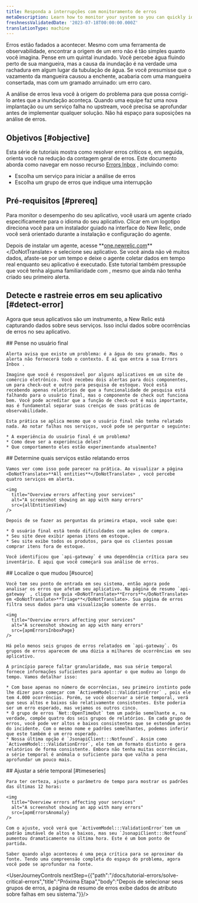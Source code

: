 ```yaml
---
title: Responda a interrupções com monitoramento de erros
metaDescription: Learn how to monitor your system so you can quickly identify and resolve many error occurrences fast.
freshnessValidatedDate: '2023-07-18T00:00:00.000Z'
translationType: machine
---
```






Erros estão fadados a acontecer. Mesmo com uma ferramenta de observabilidade, encontrar a origem de um erro não é tão simples quanto você imagina. Pense em um quintal inundado. Você percebe água fluindo perto de sua mangueira, mas a causa da inundação é na verdade uma rachadura em algum lugar da tubulação de água. Se você presumisse que o vazamento da mangueira causou a enchente, acabaria com uma mangueira consertada, mas com um gramado arruinado: um erro caro.

A análise de erros leva você à origem do problema para que possa corrigi-lo antes que a inundação aconteça. Quando uma equipe faz uma nova implantação ou um serviço falha no upstream, você precisa se aprofundar antes de implementar qualquer solução. Não há espaço para suposições na análise de erros.

## Objetivos [#objective]

Esta série de tutoriais mostra como resolver erros críticos e, em seguida, orienta você na redução da contagem geral de erros. Este documento aborda como navegar em nosso recurso [Errors Inbox](/docs/errors-inbox/getting-started) , incluindo como:

* Escolha um serviço para iniciar a análise de erros
* Escolha um grupo de erros que indique uma interrupção

## Pré-requisitos [#prereq]

Para monitor o desempenho do seu aplicativo, você usará um agente criado especificamente para o idioma do seu aplicativo. Clicar em um logotipo direciona você para um instalador guiado na interface do New Relic, onde você será orientado durante a instalação e configuração do agente.

<TechTileGrid>
  <TechTile
    name="Go agent"
    icon="logo-go"
    to="https://one.newrelic.com/nr1-core?state=985d4005-ba90-a8c7-1da1-2af34539b03b"
  />

  <TechTile
    name="Java agent"
    icon="logo-java"
    to="https://one.newrelic.com/nr1-core?state=80d18bcb-4919-1fcb-2b77-9406838eb916"
  />

  <TechTile
    name=".NET agent"
    icon="logo-dotnet"
    to="https://one.newrelic.com/nr1-core?state=30e93090-6dfa-6b70-8e75-472f54414355"
  />

  <TechTile
    name="Node.js agent"
    icon="logo-nodejs"
    to="https://one.newrelic.com/marketplace/install-data-source?state=be2e62fa-cc3b-c428-27c4-8d662c9e80a1"
  />

  <TechTile
    name="PHP agent"
    icon="logo-php"
    to="https://one.newrelic.com/nr1-core?state=aa633b41-72d4-009c-3abf-55dcf64894fe"
  />

  <TechTile
    name="Python agent"
    icon="logo-python"
    to="https://one.newrelic.com/nr1-core?state=20fda75b-58fb-a92a-f9e1-7b052035c6e8"
  />

  <TechTile
    name="Ruby agent"
    icon="logo-ruby"
    to="https://one.newrelic.com/nr1-core?state=d69143ab-605c-579b-25bf-cc6e5fee5b80"
  />
</TechTileGrid>

Depois de instalar um agente, acesse <DoNotTranslate>**[one.newrelic.com](https://one.newrelic.com/nr1-core?filters=(domain%3D'APM'ANDtype%3D'APPLICATION'))**</DoNotTranslate> e selecione seu aplicativo. Se você ainda não vê muitos dados, afaste-se por um tempo e deixe o agente coletar dados em tempo real enquanto seu aplicativo é executado. Este tutorial também pressupõe que você tenha alguma familiaridade com <InlinePopover type="alertsTutorial"/>, mesmo que ainda não tenha criado seu primeiro alerta.

## Detecte e rastreie erros em seu aplicativo [#detect-error]

Agora que seus aplicativos são um instrumento, a New Relic está capturando dados sobre seus serviços. Isso inclui dados sobre ocorrências de erros no seu aplicativo.

<Steps>
  <Step>
    ## Pense no usuário final

    Alerta avisa que existe um problema: é a água do seu gramado. Mas o alerta não fornecerá todo o contexto. É aí que entra a sua Errors Inbox .

    Imagine que você é responsável por alguns aplicativos em um site de comércio eletrônico. Você recebeu dois alertas para dois componentes, um para check-out e outro para pesquisa de estoque. Você está recebendo apenas relatórios de que a funcionalidade de pesquisa está falhando para o usuário final, mas o componente de check out funciona bem. Você pode acreditar que a função de check-out é mais importante, mas é fundamental separar suas crenças de suas práticas de observabilidade.

    Esta prática se aplica mesmo que o usuário final não tenha relatado nada. Ao notar falhas nos serviços, você pode se perguntar o seguinte:

    * A experiência do usuário final é um problema?
    * Como deve ser a experiência deles?
    * Que comportamento eles estão experimentando atualmente?
  </Step>

  <Step>
    ## Determine quais serviços estão relatando erros

    Vamos ver como isso pode parecer na prática. Ao visualizar a página <DoNotTranslate>**All entities**</DoNotTranslate> , você percebe quatro serviços em alerta.

    <img
      title="Overview errors affecting your services"
      alt="A screenshot showing an app with many errors"
      src={allEntitiesView}
    />

    Depois de se fazer as perguntas da primeira etapa, você sabe que:

    * O usuário final está tendo dificuldades com ações de compra.
    * Seu site deve exibir apenas itens em estoque.
    * Seu site exibe todos os produtos, para que os clientes possam comprar itens fora de estoque.

    Você identificou que `api-gateway` é uma dependência crítica para seu inventário. É aqui que você começará sua análise de erros.
  </Step>

  <Step>
    ## Localize o que mudou [#source]

    Você tem seu ponto de entrada em seu sistema, então agora pode analisar os erros que afetam seu aplicativo. Na página de resumo `api-gateway` , clique na guia <DoNotTranslate>**Errors**</DoNotTranslate> em <DoNotTranslate>**Triage**</DoNotTranslate>. Sua página de erros filtra seus dados para uma visualização somente de erros.

    <img
      title="Overview errors affecting your services"
      alt="A screenshot showing an app with many errors"
      src={apmErrorsInboxPage}
    />

    Há pelo menos seis grupos de erros relatados em `api-gateway`. Os grupos de erros aparecem de uma dúzia a milhares de ocorrências em seu aplicativo.

    A princípio parece faltar granularidade, mas sua série temporal fornece informações suficientes para apontar o que mudou ao longo do tempo. Vamos detalhar isso:

    * Com base apenas no número de ocorrências, seu primeiro instinto pode lhe dizer para começar com `ActivemModel:::ValidationError` , pois ele tem 4.000 ocorrências. Porém, se você observar a série temporal, verá que seus altos e baixos são relativamente consistentes. Este poderia ser um erro esperado, mas vejamos os outros cinco.
    * O grupo de erros `Net::OpenTimeOut` tem um padrão semelhante e, na verdade, compõe quatro dos seis grupos de relatórios. Em cada grupo de erros, você pode ver altos e baixos consistentes que se estendem antes do incidente. Com o mesmo nome e padrões semelhantes, podemos inferir que este também é um erro esperado.
    * Nossa última opção é `JsonapiClient:::Notfound`. Assim como `ActivemModel:::ValidationError`, ele tem um formato distinto e gera relatórios de forma consistente. Embora não tenha muitas ocorrências, a série temporal é anômala o suficiente para que valha a pena aprofundar um pouco mais.
  </Step>

  <Step>
    ## Ajustar a série temporal [#timeseries]

    Para ter certeza, ajuste o parâmetro de tempo para mostrar os padrões das últimas 12 horas:

    <img
      title="Overview errors affecting your services"
      alt="A screenshot showing an app with many errors"
      src={apmErrorsAnomaly}
    />

    Com o ajuste, você verá que `ActivemModel:::ValidationError`tem um padrão imutável de altos e baixos, mas seu `JsonapiClient:::Notfound` aumentou dramaticamente na última hora. Este é um bom ponto de partida.

    Saber quando algo aconteceu é uma peça crítica para se aproximar da fonte. Tendo uma compreensão completa do espaço do problema, agora você pode se aprofundar na fonte.
  </Step>
</Steps>

<UserJourneyControls nextStep={{"path":"/docs/tutorial-errors/solve-critical-errors","title":"Próxima Etapa","body":"Depois de selecionar seus grupos de erros, a página de resumo de erros exibe dados de atributo sobre falhas em seu sistema."}}/>